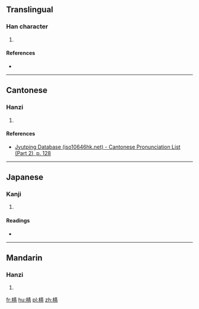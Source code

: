 ==Translingual==

===Han character===
{{Han char|rn=75|rad=木|as=08|sn=12|four=45927|canj=DQMB|ids=⿰木青}}

# {{defn|Han|sort=木08}}

====References====
* {{Han ref|kx=0531.230|dkj=14918|hdz=21223.020|uh=68C8|ud=26824|bh=D9CE|bd=55758}}

----

==Cantonese==

===Hanzi===
{{yue-hanzi|jyut=[[sin3]]|y=sin3}}

# {{defn|lang=yue|sort=木08}}

====References====
* [http://www.iso10646hk.net/jp/document/download.jsp Jyutping Database (iso10646hk.net) - Cantonese Pronunciation List (Part 2), p. 128]

----

==Japanese==

===Kanji===
{{ja-kanji|grade=|rs=木08}}

# {{defn|lang=ja|sort=木08}}

====Readings====
* {{ja-readings|on=[[せん]] (sen), [[せい]] (sei), [[しょう]] (shō)|kun=}}

----

==Mandarin==

===Hanzi===
{{cmn-hanzi|pin=[[qiàn]] ([[qian4]])|wg=ch'ien<sup>4</sup>}}

# {{defn|lang=cmn|sort=木08}}

[[fr:棈]]
[[hu:棈]]
[[pl:棈]]
[[zh:棈]]